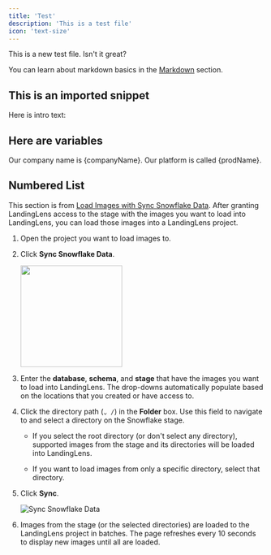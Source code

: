 ```yaml
---
title: 'Test'
description: 'This is a test file'
icon: 'text-size'
---
```



This is a new test file. Isn't it great?

You can learn about markdown basics in the [Markdown](/essentials/markdown) section.

## This is an imported snippet

Here is intro text:

<SnippetIntro />

## Here are variables

Our company name is {companyName}. Our platform is called {prodName}.

## Numbered List

This section is from [Load Images with Sync Snowflake Data](https://support.landing.ai/docs/load-images-from-snowflake#load-images-with-sync-snowflake-data).
After granting LandingLens access to the stage with the images you want to load into LandingLens, you can load those images into a LandingLens project.

1. Open the project you want to load images to.

2. Click **Sync Snowflake Data**.

   <img height="200" src="/images/SyncSFData_1(1).png" />

3. Enter the **database**, **schema**, and **stage** that have the images you want to load into LandingLens. The drop-downs automatically populate based on the locations that you created or have access to.

4. Click the directory path (`⌄ /`) in the **Folder** box. Use this field to navigate to and select a directory on the Snowflake stage.

   * If you select the root directory (or don't select any directory), supported images from the stage and its directories will be loaded into LandingLens.

   * If you want to load images from only a specific directory, select that directory.

5. Click **Sync**.

   ![Sync Snowflake Data](/images/SyncSFData_2\(1\).png "Popup - Sync Snowflake Data")

6. Images from the stage (or the selected directories) are loaded to the LandingLens project in batches. The page refreshes every 10 seconds to display new images until all are loaded.